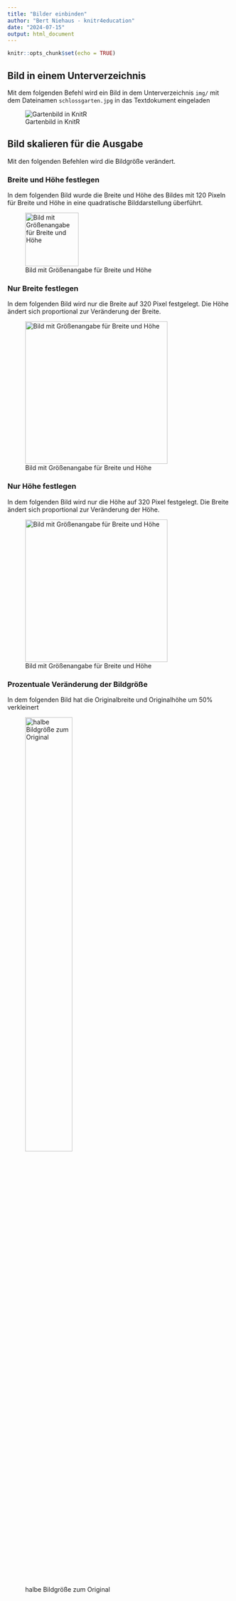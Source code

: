 ```yaml
---
title: "Bilder einbinden"
author: "Bert Niehaus - knitr4education"
date: "2024-07-15"
output: html_document
---
```


```r
knitr::opts_chunk$set(echo = TRUE)
```

## Bild in einem Unterverzeichnis

Mit dem folgenden Befehl wird ein Bild in dem Unterverzeichnis `img/` mit dem Dateinamen `schlossgarten.jpg` in das Textdokument eingeladen

![Gartenbild in KnitR](./img/schlossgarten.jpg)

## Bild skalieren für die Ausgabe 
Mit den folgenden Befehlen wird die Bildgröße verändert.

### Breite und Höhe festlegen
In dem folgenden Bild wurde die Breite und Höhe des Bildes mit 120 Pixeln für Breite und Höhe in eine quadratische Bilddarstellung überführt.

![Bild mit Größenangabe für Breite und Höhe](./img/schlossgarten.jpg){#id .class width=120px height=120px}


### Nur Breite festlegen
In dem folgenden Bild wird nur die Breite auf 320 Pixel festgelegt. Die Höhe ändert sich proportional zur Veränderung der Breite.

![Bild mit Größenangabe für Breite und Höhe](./img/schlossgarten.jpg){#id .class width=320px}

### Nur Höhe festlegen
In dem folgenden Bild wird nur die Höhe auf 320 Pixel festgelegt. Die Breite ändert sich proportional zur Veränderung der Höhe.

![Bild mit Größenangabe für Breite und Höhe](./img/schlossgarten.jpg){#id .class height=320px}


### Prozentuale Veränderung der Bildgröße

In dem folgenden Bild hat die Originalbreite und Originalhöhe um 50% verkleinert 

![halbe Bildgröße zum Original](./img/schlossgarten.jpg){#id .class width=50% height=50%}

